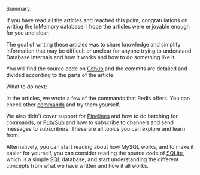 Summary:

If you have read all the articles and reached this point, congratulations on writing the InMemory database. I hope the articles were enjoyable enough for you and clear.

The goal of writing these articles was to share knowledge and simplify information that may be difficult or unclear for anyone trying to understand Database internals and how it works and how to do something like it.

You will find the source code on [Github](https://github.com/ahmedash95/build-redis-from-scratch) and the commits are detailed and divided according to the parts of the article.

What to do next:

In the articles, we wrote a few of the commands that Redis offers. You can check other [commands](https://redis.io/commands/) and try them yourself.

We also didn't cover support for [Pipelines](https://redis.io/docs/manual/pipelining/) and how to do batching for commands, or [Pub/Sub](https://redis.io/docs/manual/pubsub/) and how to subscribe to channels and send messages to subscribers. These are all topics you can explore and learn from.

Alternatively, you can start reading about how MySQL works, and to make it easier for yourself, you can consider reading the source code of [SQLite](https://sqlite.org/index.html), which is a simple SQL database, and start understanding the different concepts from what we have written and how it all works.